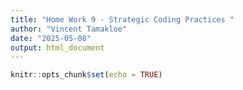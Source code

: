 ```yaml
---
title: "Home Work 9 - Strategic Coding Practices "
author: "Vincent Tamakloe"
date: "2025-05-08"
output: html_document
---
```


```r
knitr::opts_chunk$set(echo = TRUE)
```





